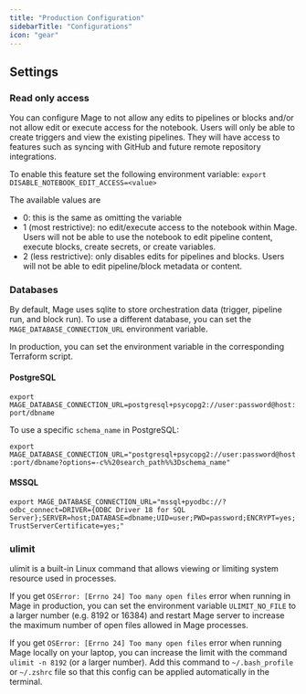 ```yaml
---
title: "Production Configuration"
sidebarTitle: "Configurations"
icon: "gear"
---
```


## Settings

### Read only access

You can configure Mage to not allow any edits to pipelines or blocks and/or not allow edit or execute
access for the notebook. Users will only be able to create triggers and view the existing pipelines.
They will have access to features such as syncing with GitHub and future remote repository integrations.

To enable this feature set the following environment variable:
`export DISABLE_NOTEBOOK_EDIT_ACCESS=<value>`

The available values are
* 0: this is the same as omitting the variable
* 1 (most restrictive): no edit/execute access to the notebook within Mage. Users will not be able to use the notebook to edit pipeline content, execute blocks,
  create secrets, or create variables.
* 2 (less restrictive): only disables edits for pipelines and blocks. Users will not be able to edit pipeline/block metadata or content.

### Databases

By default, Mage uses sqlite to store orchestration data (trigger, pipeline run, and block run). To use a different database, you can set the `MAGE_DATABASE_CONNECTION_URL` environment variable.

In production, you can set the environment variable in the corresponding Terraform script.

#### PostgreSQL
`export MAGE_DATABASE_CONNECTION_URL=postgresql+psycopg2://user:password@host:port/dbname`

To use a specific `schema_name` in PostgreSQL:

`export MAGE_DATABASE_CONNECTION_URL="postgresql+psycopg2://user:password@host:port/dbname?options=-c%%20search_path%%3Dschema_name"`

#### MSSQL
`export MAGE_DATABASE_CONNECTION_URL="mssql+pyodbc://?odbc_connect=DRIVER={ODBC Driver 18 for SQL Server};SERVER=host;DATABASE=dbname;UID=user;PWD=password;ENCRYPT=yes;TrustServerCertificate=yes;"`

### ulimit

ulimit is a built-in Linux command that allows viewing or limiting system resource used in processes.

If you get `OSError: [Errno 24] Too many open files` error when running in Mage in production,
you can set the environment variable `ULIMIT_NO_FILE` to a larger number (e.g. 8192 or 16384) and restart
Mage server to increase the maximum number of open files allowed in Mage processes.

If you get `OSError: [Errno 24] Too many open files` error when running Mage locally on your laptop,
you can increase the limit with the command `ulimit -n 8192` (or a larger number). Add this command to
`~/.bash_profile` or `~/.zshrc` file so that this config can be applied automatically in the terminal.
